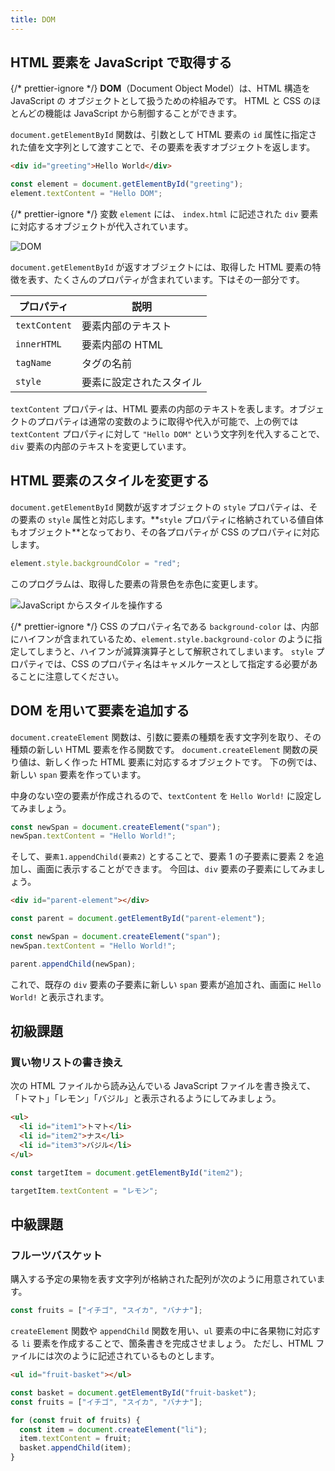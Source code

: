 ```yaml
---
title: DOM
---
```


## <Term>HTML</Term> 要素を <Term>JavaScript</Term> で取得する

{/* prettier-ignore */}
<Term>**DOM**</Term>（Document Object Model）は、<Term>HTML</Term> 構造を <Term>JavaScript</Term> の
<Term>オブジェクト</Term>として扱うための枠組みです。
<Term>HTML</Term> と <Term>CSS</Term> のほとんどの機能は <Term>JavaScript</Term> から制御することができます。

`document.getElementById` <Term>関数</Term>は、<Term>引数</Term>として <Term>HTML 要素</Term>の `id` <Term>属性</Term>に指定された値を<Term>文字列</Term>として<Term>渡す</Term>ことで、その<Term>要素</Term>を表す<Term>オブジェクト</Term>を<Term>返し</Term>ます。

```html title="index.html"
<div id="greeting">Hello World</div>
```

```js title="script.js"
const element = document.getElementById("greeting");
element.textContent = "Hello DOM";
```

<ViewSource url={import.meta.url} path="_samples/get-element-by-id" />

{/* prettier-ignore */}
<Term>変数</Term> `element` には、 `index.html` に記述された `div` <Term>要素</Term>に対応する<Term>オブジェクト</Term>が<Term>代入</Term>されています。

![DOM](./dom.png)

`document.getElementById` が<Term>返す</Term><Term>オブジェクト</Term>には、取得した HTML <Term>要素</Term>の特徴を表す、たくさんの<Term>プロパティ</Term>が含まれています。下はその一部分です。

| プロパティ    | 説明                                  |
| ------------- | ------------------------------------- |
| `textContent` | <Term>要素</Term>内部のテキスト       |
| `innerHTML`   | <Term>要素</Term>内部の HTML          |
| `tagName`     | <Term>タグ</Term>の名前               |
| `style`       | <Term>要素</Term>に設定されたスタイル |

`textContent` <Term>プロパティ</Term>は、<Term>HTML 要素</Term>の内部のテキストを表します。<Term>オブジェクト</Term>の<Term>プロパティ</Term>は通常の<Term>変数</Term>のように取得や<Term>代入</Term>が可能で、上の例では `textContent` <Term>プロパティ</Term>に対して `"Hello DOM"` という<Term>文字列</Term>を代入することで、`div` <Term>要素</Term>の内部のテキストを変更しています。

## <Term>HTML 要素</Term>のスタイルを変更する

`document.getElementById` <Term>関数</Term>が返す<Term>オブジェクト</Term>の `style` <Term>プロパティ</Term>は、その要素の <Term>`style` 属性</Term>と対応します。**`style` <Term>プロパティ</Term>に格納されている<Term>値</Term>自体も<Term>オブジェクト</Term>**となっており、その各<Term>プロパティ</Term>が CSS の<Term type="cssProperty">プロパティ</Term>に対応します。

```js title="script.js"
element.style.backgroundColor = "red";
```

このプログラムは、取得した<Term>要素</Term>の背景色を赤色に変更します。

![JavaScript からスタイルを操作する](./change-styles.png)

{/* prettier-ignore */}
<Term>CSS</Term> の<Term type="cssProperty">プロパティ</Term>名である `background-color` は、内部にハイフンが含まれているため、`element.style.background-color` のように指定してしまうと、ハイフンが減算<Term>演算子</Term>として解釈されてしまいます。
`style` <Term>プロパティ</Term>では、<Term>CSS</Term> の<Term type="cssProperty">プロパティ</Term>名は<Term>キャメルケース</Term>として指定する必要があることに注意してください。

## DOM を用いて要素を追加する

`document.createElement` 関数は、引数に要素の種類を表す文字列を取り、その種類の新しい HTML 要素を作る関数です。
`document.createElement` 関数の戻り値は、新しく作った HTML 要素に対応するオブジェクトです。
下の例では、新しい `span` 要素を作っています。

中身のない空の要素が作成されるので、`textContent` を `Hello World!` に設定してみましょう。

```js title="script.js"
const newSpan = document.createElement("span");
newSpan.textContent = "Hello World!";
```

そして、`要素1.appendChild(要素2)` とすることで、要素 1 の子要素に要素 2 を追加し、画面に表示することができます。
今回は、`div` 要素の子要素にしてみましょう。

```html title="index.html"
<div id="parent-element"></div>
```

```js title="script.js"
const parent = document.getElementById("parent-element");

const newSpan = document.createElement("span");
newSpan.textContent = "Hello World!";

parent.appendChild(newSpan);
```

これで、既存の `div` 要素の子要素に新しい `span` 要素が追加され、画面に `Hello World!` と表示されます。

## 初級課題

### 買い物リストの書き換え

次の HTML ファイルから読み込んでいる JavaScript ファイルを書き換えて、「トマト」「レモン」「バジル」と表示されるようにしてみましょう。

```html title="index.html"
<ul>
  <li id="item1">トマト</li>
  <li id="item2">ナス</li>
  <li id="item3">バジル</li>
</ul>
```

<Answer title="買い物リストの書き換え">

```js title="script.js"
const targetItem = document.getElementById("item2");

targetItem.textContent = "レモン";
```

<ViewSource url={import.meta.url} path="_samples/change-shopping-memo" />

</Answer>

## 中級課題

### フルーツバスケット

購入する予定の果物を表す文字列が格納された配列が次のように用意されています。

```js
const fruits = ["イチゴ", "スイカ", "バナナ"];
```

`createElement` 関数や `appendChild` 関数を用い、`ul` 要素の中に各果物に対応する `li` 要素を作成することで、箇条書きを完成させましょう。
ただし、HTML ファイルには次のように記述されているものとします。

```html title="index.html"
<ul id="fruit-basket"></ul>
```

<Answer title="フルーツバスケット">

```js title="script.js"
const basket = document.getElementById("fruit-basket");
const fruits = ["イチゴ", "スイカ", "バナナ"];

for (const fruit of fruits) {
  const item = document.createElement("li");
  item.textContent = fruit;
  basket.appendChild(item);
}
```

<ViewSource url={import.meta.url} path="_samples/fruit-basket" />

</Answer>
